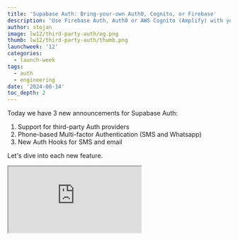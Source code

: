 ```yaml
---
title: 'Supabase Auth: Bring-your-own Auth0, Cognito, or Firebase'
description: 'Use Firebase Auth, Auth0 or AWS Cognito (Amplify) with your Supabase project, secure your users with SMS based MFA, and use send hooks.'
author: stojan
image: lw12/third-party-auth/og.png
thumb: lw12/third-party-auth/thumb.png
launchweek: '12'
categories:
  - launch-week
tags:
  - auth
  - engineering
date: '2024-08-14'
toc_depth: 2
---
```


Today we have 3 new announcements for Supabase Auth:

1. Support for third-party Auth providers
2. Phone-based Multi-factor Authentication (SMS and Whatsapp)
3. New Auth Hooks for SMS and email

Let's dive into each new feature.

<div className="video-container">
  <iframe
    className="w-full"
    src="https://www.youtube-nocookie.com/embed/BPD7kxb5N84"
    title="Supabase Auth: Bring-your-own Auth0, Cognito, or Firebase"
    allow="accelerometer; autoplay; clipboard-write; encrypted-media; fullscreen; gyroscope; picture-in-picture; web-share"
    allowfullscreen
  />
</div>

## Support for third-party Auth providers

The headline feature today is [third-party Authentication](https://supabase.com/docs/guides/auth/third-party/overview).

![Third-party auth](/images/blog/lw12/third-party-auth/third-party-auth.png)

Supabase is a modular platform. We've been designing it so that you can choose which products you use with Postgres. You can use our own products (like Supabase Auth) or external products (like Auth0), and _in theory_ the experience should be just-as-delightful.

Until today, using third-party auth products required developers to translate JWTs into a format compatible with Supabase Auth. This is difficult and unmaintainable.

So we fixed it. Today we're adding first-class support for the following third-party authentication products:

1. [Auth0](https://supabase.com/docs/guides/auth/third-party/firebase-auth)
2. [AWS Cognito](https://supabase.com/docs/guides/auth/third-party/aws-cognito) (standalone or via AWS Amplify)
3. [Firebase Auth](https://supabase.com/docs/guides/auth/third-party/firebase-auth)

<Admonition>

Firebase Auth is currently under a private-alpha release stage, as we're still improving the security developer experience when using it. [Register your interest](https://forms.supabase.com/third-party-auth-with-firebase) and someone from the team will reach out.

</Admonition>

Migrating auth providers can be costly and technically challenging, especially for applications with large user bases. You can use Supabase's native auth offering alongside your third-party authentication provider to achieve a disruption-free migration.

All of the third-party providers are supported in the Supabase CLI, so you can evaluate, test, and develop your integration for free.

The Supabase client supports third-party auth like this:

```ts
import { createClient } from '@supabase/supabase-js'

const supabase = createClient(SUPABASE_URL, SUPABASE_ANON_KEY, {
  accessToken: async () => {
    const accessToken = await auth0.getTokenSilently()
    return accessToken
  },
})
```

## Phone-based multi-factor authentication

We've extended MFA to [support SMS and WhatsApp](https://supabase.com/docs/guides/auth/auth-mfa).

![Phone MFA](/images/blog/lw12/third-party-auth/phone-mfa.png)

We have a strong conviction that all applications should have access to an open and secure authentication provider. Secure-by-default should not be a luxury: developers should have affordable access to security best-practices.

[Almost two years ago](https://supabase.com/blog/mfa-auth-via-rls) we launched [MFA with TOTP (app authenticator)](https://supabase.com/docs/guides/auth/auth-mfa) free of charge. Since then, we've heard a common complaint from developers: app authenticators can be hard to adopt for non-techies. Phone-based MFA is for those developers who want to provide a more accessible MFA experience for their users.

<Admonition>

No security product is infallible! MFA with SMS can come with some hidden security drawbacks - please evaluate your application's risk tolerance for SIM-swapping attacks.

</Admonition>

The code looks like this:

{/* prettier-ignore */}
```ts
// Send an SMS or WhatsApp message to the user
const { data: { challengeId } } = await supabase.auth.mfa.challenge({
  factorId,
})

// To verify the code received by the user
await supabase.auth.mfa.verify({
  factorId,
  challengeId,
  code: '123456',
})

// The user's `aal` claim in the JWT 
// will be upgraded to aal2
```

## Auth Hooks for SMS and Email

We've added a few new [Auth Hooks](https://supabase.com/docs/guides/auth/auth-hooks), which supports HTTP endpoints as a webhook now.

**Email Hooks**

We've heard the (rather loud) feedback that the built-in email templates (based on the Go templating language) can be limiting. There's been a lot of development in email rendering libraries like [Resend's React Email](https://resend.com/blog/react-email-2). To help make this available for developers, we've added a ["Send Email" Auth Hook](https://supabase.com/docs/guides/auth/auth-hooks/send-email-hook), which you can use to customize your emails and how they are sent.

**SMS Hooks**

Supabase Auth has built-in support for popular SMS sending providers like Twilio, Messagebird, Textlocal and Vonage, but we realize this choice can be limiting.

Today we're launching a new ["Send SMS" Auth Hook](https://supabase.com/docs/guides/auth/auth-hooks/send-sms-hook). You no longer need to use the built-in provider - you can implement your own by specifying a HTTP endpoint that receives a POST request when a message needs to be sent.

## Getting started

Check out the docs for more details on how to get started:

- [Third-party Authentication](https://supabase.com/docs/guides/auth/third-party/overview)
- [Multi-factor Authentication](https://supabase.com/docs/guides/auth/auth-mfa)
- [Auth Hooks](https://supabase.com/docs/guides/auth/auth-hooks)
